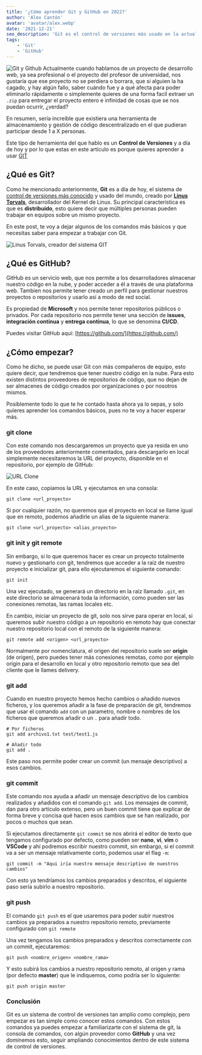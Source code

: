 ```yaml
---
title: '¿Cómo aprender Git y GitHub en 2022?'
author: 'Alex Cantón'
avatar: 'avatar/alex.webp'
date: '2021-12-21'
seo_description: 'Git es el control de versiones más usado en la actualidad. Es dónde tendrás alojados tus proyectos, y podrás llevar un mejor control sobre sus cambios, versiones y entregas al cliente en los proyectos profesionales.'
tags:
    - 'Git'
    - 'GitHub'
---
```

![Git y Github](/images/posts/empezar-con-git-en-2022/git-github.webp)
Actualmente cuando hablamos de un proyecto de desarrollo web, ya sea profesional o el proyecto del profesor de universidad, nos gustaría que ese proyecto no se perdiera o borrara, que si alguien la ha cagado, y hay algún fallo, saber cuándo fue y a qué afecta para poder eliminarlo rápidamente o simplemente quieres de una forma facil extraer un `.zip` para entregar el proyecto entero e infinidad de cosas que se nos puedan ocurrir, ¿verdad?

En resumen, sería increible que existiera una herramienta de almacenamiento y gestión de código descentralizado en el que pudieran participar desde 1 a X personas.

Este tipo de herramienta del que hablo es un **Control de Versiones** y a día de hoy y por lo que estas en este artículo es porque quieres aprender a usar [GIT](https://git-scm.com/)

## ¿Qué es Git?

Como he mencionado anteriormente, **Git** es a día de hoy, el sistema de <u>control de versiones más conocido</u> y usado del mundo, creado por **[Linus Torvals](https://www.ecured.cu/Linus_Torvalds)**, desarrollador del Kernel de Linux. Su principal característica es que es **distribuido**, esto quiere decir que múltiples personas pueden trabajar en equipos sobre un mismo proyecto.

En este post, te voy a dejar algunos de los comandos más básicos y que necesitas saber para empezar a trabajar con Git.

![Linus Torvals, creador del sistema GIT](/images/posts/empezar-con-git-en-2022/linus.jpg)

## ¿Qué es GitHub?

GitHub es un servicio web, que nos permite a los desarrolladores almacenar nuestro código en la nube, y poder acceder a él a través de una plataforma web. Tambien nos permite tener creado un perfil para gestionar nuestros proyectos o repositorios y usarlo así a modo de red social.

Es propiedad de **Microsoft** y nos permite tener repositorios públicos o privados. Por cada repositorio nos permite tener una sección de **issues**, **integración contínua** y **entrega contínua**, lo que se denomina **CI/CD**.

Puedes visitar GitHub aquí: [https://github.com/](https://github.com/)

## ¿Cómo empezar?

Como he dicho, se puede usar Git con más compañeros de equipo, esto quiere decir, que tendremos que tener nuestro código en la nube. Para esto existen distintos proveedores de repositorios de código, que no dejan de ser almacenes de código creados por organizaciones o por nosotros mismos.

Posiblemente todo lo que te he contado hasta ahora ya lo sepas, y solo quieres aprender los comandos básicos, pues no te voy a hacer esperar más.

### git clone

Con este comando nos descargaremos un proyecto que ya resida en uno de los proveedores anteriormente comentados, para descargarlo en local simplemente necesitaremos la URL del proyecto, disponible en el repositorio, por ejemplo de GitHub:

![URL Clone](/images/posts/empezar-con-git-en-2022/clone.webp)

En este caso, copiamos la URL y ejecutamos en una consola:

```shell
git clone <url_proyecto>
```

Si por cualquier razón, no queremos que el proyecto en local se llame igual que en remoto, podemos añadirle un alias de la siguiente manera:

```shell
git clone <url_proyecto> <alias_proyecto>
```

### git init y git remote

Sin embargo, si lo que queremos hacer es crear un proyecto totalmente nuevo y gestionarlo con git, tendremos que acceder a la raíz de nuestro proyecto e inicializar git, para ello ejecutaremos el siguiente comando:

```shell
git init
```

Una vez ejecutado, se generará un directorio en la raíz llamado `.git`, en este directorio se almacenará toda la información, como pueden ser las conexiones remotas, las ramas locales etc.

En cambio, iniciar un proyecto de git, solo nos sirve para operar en local, si queremos subir nuestro código a un repositorio en remoto hay que conectar nuestro repositorio local con el remoto de la siguiente manera:

```shell
git remote add <origen> <url_proyecto>
```

Normalmente por nomenclatura, el origen del repositorio suele ser **origin** (de origen), pero puedes tener más conexiones remotas, como por ejemplo origin para el desarrollo en local y otro repositorio remoto que sea del cliente que le llames delivery.

### git add

Cuando en nuestro proyecto hemos hecho cambios o añadido nuevos ficheros, y los queremos añadir a la fase de preparación de git, tendremos que usar el comando `add` con un parametro, nombre o nombres de los ficheros que queremos añadir o un `.` para añadir todo.

```shell
# Por ficheros
git add archivo1.txt test/test1.js

# Añadir todo
git add . 
```

Este paso nos permite poder crear un commit (un mensaje descriptivo) a esos cambios.

### git commit

Este comando nos ayuda a añadir un mensaje descriptivo de los cambios realizados y añadidos con el comando `git add`. Los mensajes de commit, dan para otro artículo extenso, pero un buen commit tiene que explicar de forma breve y concisa qué hacen esos cambios que se han realizado, por pocos o muchos que sean. 

Si ejecutamos directamente `git commit` se nos abrirá el editor de texto que tengamos configurado por defecto, como pueden ser **nano**, **vi**, **vim** o **VSCode** y ahí podremos escribir nuestro commit, sin embargo, si el commit va a ser un mensaje relativamente corto, podemos usar el flag `-m`:

```shell
git commit -m "Aqui iría nuestro mensaje descriptivo de nuestros cambios"
```

Con esto ya tendríamos los cambios preparados y descritos, el siguiente paso sería subirlo a nuestro repositorio.

### git push

El comando `git push` es el que usaremos para poder subir nuestros cambios ya preparados a nuestro repositorio remoto, previamente configurado con `git remote`

Una vez tengamos los cambios preparados y descritos correctamente con un commit, ejecutaremos:

```shell
git push <nombre_origen> <nombre_rama>
```

Y esto subirá los cambios a nuestro repositorio remoto, al origen y rama (por defecto **master**) que le indiquemos, como podría ser lo siguiente:

```shell
git push origin master
```




### Conclusión
Git es un sistema de control de versiones tan amplio como complejo, pero empezar es tan simple como conocer estos comandos. Con estos comandos ya puedes empezar a familiarizarte con el sistema de git, la consola de comandos, con algún proveedor como **GitHub** y una vez dominemos esto, seguir ampliando conocimientos dentro de este sistema de control de versiones.
